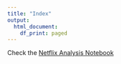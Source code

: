 ```yaml
---
title: "Index"
output:
  html_document:
    df_print: paged
---
```


Check the  [Netflix Analysis Notebook](docs/Analisi.html) 
